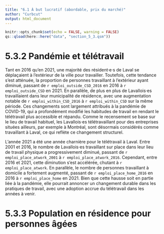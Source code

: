 ```yaml
---
title: "6.1 À but lucratif (abordable, prix du marché)"
author: "Curbcut"
output: html_document
---
```


```r
knitr::opts_chunk$set(echo = FALSE, warning = FALSE)
qs::qload(here::here("data", "section_5_3.qsm"))
```

# 5.3.2 Pandémie et télétravail

Tant en 2016 qu'en 2021, une majorité des résident·e·s de Laval se déplaçaient à l'extérieur de la ville pour travailler. Toutefois, cette tendance s'est atténuée, la proportion de personnes travaillant à l'extérieur ayant diminué, passant de `r emploi_outside_CSD_2016` en 2016 à `r emploi_outside_CSD` en 2021. En parallèle, de plus en plus de Lavallois·es travaillaient dans leur municipalité de résidence, avec une augmentation notable de `r emploi_within_CSD_2016` à `r emploi_within_CSD` sur la même période. Ces changements sont largement attribués à la pandémie de COVID-19, qui a profondément modifié les habitudes de travail en rendant le télétravail plus accessible et répandu. Comme le recensement se base sur le lieu de travail habituel, les Lavallois·es télétravaillant pour des entreprises situées ailleurs, par exemple à Montréal, sont désormais considérés comme travaillant à Laval, ce qui reflète ce changement structurel.

L'année 2021 a été une année charnière pour le télétravail à Laval. Entre 2001 et 2016, le nombre de Lavallois·es travaillant sur place dans leur lieu de travail physique a progressivement diminué, passant de `r emploi_place_atwork_2001` à `r emploi_place_atwork_2016`. Cependant, entre 2016 et 2021, cette diminution s'est accélérée, chutant à `r emploi_place_atwork`. En parallèle, le nombre de personnes travaillant à domicile a fortement augmenté, passant de `r emploi_place_home_2016` en 2016 à `r emploi_place_home` en 2021. Bien que cette hausse soit en partie liée à la pandémie, elle pourrait annoncer un changement durable dans les pratiques de travail, avec une adoption accrue du télétravail dans les années à venir.

# 5.3.3 Population en résidence pour personnes âgées

